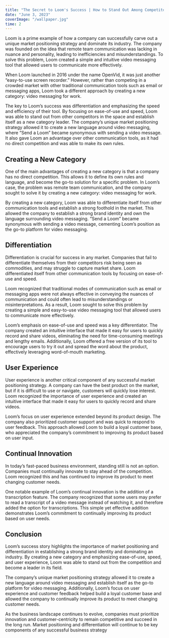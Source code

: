 ```yaml
---
title: "The Secret to Loom's Success | How to Stand Out Among Competitors"
date: "June 3, 2023"
coverImage: "/wallpaper.jpg"
time: 2
---
```


Loom is a prime example of how a company can successfully carve out a unique market positioning strategy and dominate its industry. The company was founded on the idea that remote team communication was lacking in nuance and personality, leading to inefficiencies and misunderstandings. To solve this problem, Loom created a simple and intuitive video messaging tool that allowed users to communicate more effectively.

When Loom launched in 2016 under the name OpenVid, it was just another “easy-to-use screen recorder.” However, rather than competing in a crowded market with other traditional communication tools such as email or messaging apps, Loom took a different approach by creating a new category: video messaging for work.

The key to Loom’s success was differentiation and emphasizing the speed and efficiency of their tool. By focusing on ease-of-use and speed, Loom was able to stand out from other competitors in the space and establish itself as a new category leader. The company’s unique market positioning strategy allowed it to create a new language around video messaging, where “Send a Loom” became synonymous with sending a video message. It also gave Loom an advantage over other communication tools, as it had no direct competition and was able to make its own rules.

## Creating a New Category

One of the main advantages of creating a new category is that a company has no direct competition. This allows it to define its own rules and language, and become the go-to solution for a specific problem. In Loom’s case, the problem was remote team communication, and the company sought to solve it by creating a new category: video messaging for work.

By creating a new category, Loom was able to differentiate itself from other communication tools and establish a strong foothold in the market. This allowed the company to establish a strong brand identity and own the language surrounding video messaging. “Send a Loom” became synonymous with sending a video message, cementing Loom’s position as the go-to platform for video messaging.

## Differentiation

Differentiation is crucial for success in any market. Companies that fail to differentiate themselves from their competitors risk being seen as commodities, and may struggle to capture market share. Loom differentiated itself from other communication tools by focusing on ease-of-use and speed.

Loom recognized that traditional modes of communication such as email or messaging apps were not always effective in conveying the nuances of communication and could often lead to misunderstandings or misinterpretations. As a result, Loom sought to solve this problem by creating a simple and easy-to-use video messaging tool that allowed users to communicate more effectively.

Loom’s emphasis on ease-of-use and speed was a key differentiator. The company created an intuitive interface that made it easy for users to quickly record and share videos, eliminating the need for time-consuming meetings and lengthy emails. Additionally, Loom offered a free version of its tool to encourage users to try it out and spread the word about the product, effectively leveraging word-of-mouth marketing.

## User Experience

User experience is another critical component of any successful market positioning strategy. A company can have the best product on the market, but if it is difficult to use or navigate, customers will quickly lose interest. Loom recognized the importance of user experience and created an intuitive interface that made it easy for users to quickly record and share videos.

Loom’s focus on user experience extended beyond its product design. The company also prioritized customer support and was quick to respond to user feedback. This approach allowed Loom to build a loyal customer base, who appreciated the company’s commitment to improving its product based on user input.

## Continual Innovation

In today’s fast-paced business environment, standing still is not an option. Companies must continually innovate to stay ahead of the competition. Loom recognized this and has continued to improve its product to meet changing customer needs.

One notable example of Loom’s continual innovation is the addition of a transcription feature. The company recognized that some users may prefer to read a transcript of a video message instead of watching it, and therefore added the option for transcriptions. This simple yet effective addition demonstrates Loom’s commitment to continually improving its product based on user needs.

## Conclusion

Loom’s success story highlights the importance of market positioning and differentiation in establishing a strong brand identity and dominating an industry. By creating a new category and emphasizing ease-of-use, speed, and user experience, Loom was able to stand out from the competition and become a leader in its field.

The company’s unique market positioning strategy allowed it to create a new language around video messaging and establish itself as the go-to platform for video messaging. Additionally, Loom’s focus on user experience and customer feedback helped build a loyal customer base and allowed the company to continually improve its product to meet changing customer needs.

As the business landscape continues to evolve, companies must prioritize innovation and customer-centricity to remain competitive and succeed in the long run. Market positioning and differentiation will continue to be key components of any successful business strategy
